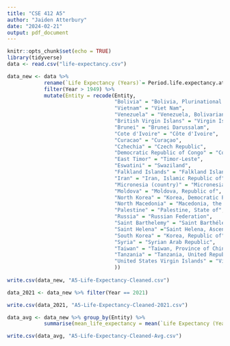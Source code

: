```yaml
---
title: "CSE 412 A5"
author: "Jaiden Atterbury"
date: "2024-02-21"
output: pdf_document
---
```


```r
knitr::opts_chunk$set(echo = TRUE)
library(tidyverse)
data <- read.csv("life-expectancy.csv")
```

```r
data_new <- data %>% 
            rename(`Life Expectancy (Years)`= Period.life.expectancy.at.birth...Sex..all...Age..0) %>%
            filter(Year > 1949) %>% 
            mutate(Entity = recode(Entity,
                                   "Bolivia" = "Bolivia, Plurinational State of",
                                   "Vietnam" = "Viet Nam",
                                   "Venezuela" = "Venezuela, Bolivarian Republic of",
                                   "British Virgin Islans" = "Virgin Islands, British",
                                   "Brunei" = "Brunei Darussalam",
                                   "Cote d'Ivoire" = "Côte d'Ivoire",
                                   "Curacao" = "Curaçao",
                                   "Czhechia" = "Czech Republic",
                                   "Democratic Republic of Congo" = "Congo, the Democratic Republic of the",
                                   "East Timor" = "Timor-Leste",
                                   "Eswatini" = "Swaziland",
                                   "Falkland Islands" = "Falkland Islands (Malvinas)",
                                   "Iran" = "Iran, Islamic Republic of",
                                   "Micronesia (country)" = "Micronesia, Federated States of" ,
                                   "Moldova" = "Moldova, Republic of",
                                   "North Korea" = "Korea, Democratic People's Republic of",
                                   "North Macedonia" = "Macedonia, the former Yugoslav Republic of",
                                   "Palestine" = "Palestine, State of",
                                   "Russia" = "Russian Federation",
                                   "Saint Barthelemy" = "Saint Barthélemy",
                                   "Saint Helena" ="Saint Helena, Ascension and Tristan da Cunha",
                                   "South Korea" = "Korea, Republic of",
                                   "Syria" = "Syrian Arab Republic",
                                   "Taiwan" = "Taiwan, Province of China",
                                   "Tanzania" = "Tanzania, United Republic of",
                                   "United States Virgin Islands" = "Virgin Islands, U.S."
                                   ))
            
write.csv(data_new, "A5-Life-Expectancy-Cleaned.csv")
```

```r
data_2021 <- data_new %>% filter(Year == 2021)

write.csv(data_2021, "A5-Life-Expectancy-Cleaned-2021.csv")
```

```r
data_avg <- data_new %>% group_by(Entity) %>% 
            summarise(mean_life_expectancy = mean(`Life Expectancy (Years)`))

write.csv(data_avg, "A5-Life-Expectancy-Cleaned-Avg.csv")
```


